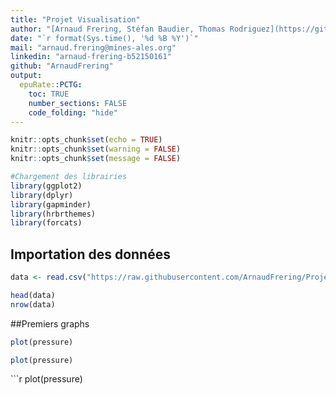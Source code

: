 ```yaml
---
title: "Projet Visualisation"
author: "[Arnaud Frering, Stéfan Baudier, Thomas Rodriguez](https://github.com/ArnaudFrering)"
date: "`r format(Sys.time(), '%d %B %Y')`"
mail: "arnaud.frering@mines-ales.org"
linkedin: "arnaud-frering-b52150161"
github: "ArnaudFrering"
output:
  epuRate::PCTG:
    toc: TRUE
    number_sections: FALSE
    code_folding: "hide"
---
```


```r
knitr::opts_chunk$set(echo = TRUE)
knitr::opts_chunk$set(warning = FALSE)
knitr::opts_chunk$set(message = FALSE)
```

```r
#Chargement des librairies
library(ggplot2) 
library(dplyr)
library(gapminder) 
library(hrbrthemes)
library(forcats)
```

## Importation des données 

```r
data <- read.csv("https://raw.githubusercontent.com/ArnaudFrering/Projet_Visualisation/master/Tableau_Points_Fantasy.csv", header = TRUE, sep = ";")

head(data)
nrow(data)
```

##Premiers graphs

```r
plot(pressure)
```

```r
plot(pressure)
```

```r
plot(pressure)

